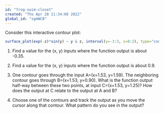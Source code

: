 ```yaml
---
id: "frog-swim-closet"
created: "Thu Apr 28 11:34:08 2022"
global_id: "sgmWCB"
---
```


Consider this interactive contour plot:

```r
surface_plot(exp(-z)*sin(y) ~ y & z, interval(y=-3:3, z=0:2), type="contour")
```

1. Find a value for the (x, y) inputs where the function output is about -0.35.

2. Find a value for the (x, y) inputs where the function output is about 0.9.

3. One contour goes through the input A=(x=1.53, y=1.59). The neighboring contour goes through B=(x=1.53, y=0.90). What is the function output half-way between these two points, at input C=(x=1.53, y=1.25)? How does the output at C relate to the output at A and B?

4. Choose one of the contours and track the output as you move the cursor along that contour. What pattern do you see in the output?


